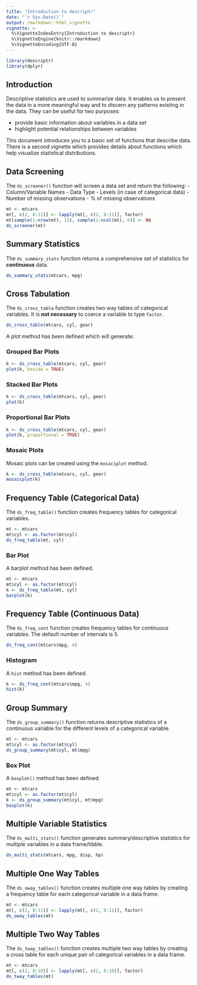 ```yaml
---
title: "Introduction to descriptr"
date: "`r Sys.Date()`"
output: rmarkdown::html_vignette
vignette: >
  %\VignetteIndexEntry{Introduction to descriptr}
  %\VignetteEngine{knitr::rmarkdown}
  %\VignetteEncoding{UTF-8}
---
```


```r
library(descriptr)
library(dplyr)
```

## Introduction

Descriptive statistics are used to summarize data. It enables us to present the
data in a more meaningful way and to discern any patterns existing in the data. 
They can be useful for two purposes:

- provide basic information about variables in a data set
- highlight potential relationships between variables

This document introduces you to a basic set of functions that describe data. 
There is a second vignette which provides details about functions which help 
visualize statistical distributions.


## Data Screening

The `ds_screener()` function will screen a data set and return the following:
- Column/Variable Names
- Data Type
- Levels (in case of categorical data)
- Number of missing observations
- % of missing observations


```r
mt <- mtcars
mt[, c(2, 8:11)] <- lapply(mt[, c(2, 8:11)], factor)
mt[sample(1:nrow(mt), 12), sample(1:ncol(mt), 6)] <- NA
ds_screener(mt)
```


## Summary Statistics

The `ds_summary_stats` function returns a comprehensive set of statistics for 
**continuous** data. 

```r
ds_summary_stats(mtcars, mpg)
```


## Cross Tabulation

The `ds_cross_table` function creates two way tables of categorical variables. It
is **not necessary** to coerce a variable to type `factor`.

```r
ds_cross_table(mtcars, cyl, gear)
```

A plot method has been defined which will generate:


### Grouped Bar Plots

```r
k <- ds_cross_table(mtcars, cyl, gear)
plot(k, beside = TRUE)
```


### Stacked Bar Plots

```r
k <- ds_cross_table(mtcars, cyl, gear)
plot(k)
```


### Proportional Bar Plots

```r
k <- ds_cross_table(mtcars, cyl, gear)
plot(k, proportional = TRUE)
```


### Mosaic Plots

Mosaic plots can be created using the `mosaciplot` method.

```r
k <- ds_cross_table(mtcars, cyl, gear)
mosaicplot(k)
```


## Frequency Table (Categorical Data)

The `ds_freq_table()` function creates frequency tables for categorical variables. 

```r
mt <- mtcars
mt$cyl <- as.factor(mt$cyl)
ds_freq_table(mt, cyl)
```


### Bar Plot

A barplot method has been defined.

```r
mt <- mtcars
mt$cyl <- as.factor(mt$cyl)
k <- ds_freq_table(mt, cyl)
barplot(k)
```


## Frequency Table (Continuous Data)

The `ds_freq_cont` function creates frequency tables for continuous variables. The
default number of intervals is 5.

```r
ds_freq_cont(mtcars$mpg, 4)
```


### Histogram

A `hist` method has been defined.

```r
k <- ds_freq_cont(mtcars$mpg, 4)
hist(k)
```


## Group Summary

The `ds_group_summary()` function returns descriptive statistics of a continuous
variable for the different levels of a categorical variable.

```r
mt <- mtcars
mt$cyl <- as.factor(mt$cyl)
ds_group_summary(mt$cyl, mt$mpg)
```


### Box Plot

A `boxplot()` method has been defined.

```r
mt <- mtcars
mt$cyl <- as.factor(mt$cyl)
k <- ds_group_summary(mt$cyl, mt$mpg)
boxplot(k)
```

## Multiple Variable Statistics 

The `ds_multi_stats()` function generates summary/descriptive statistics for multiple variables in a data frame/tibble.

```r
ds_multi_stats(mtcars, mpg, disp, hp)
```

## Multiple One Way Tables

The `ds_oway_tables()` function creates multiple one way tables by creating a 
frequency table for each categorical variable in a data frame.

```r
mt <- mtcars
mt[, c(2, 8:11)] <- lapply(mt[, c(2, 8:11)], factor)
ds_oway_tables(mt)
```


## Multiple Two Way Tables

The `ds_tway_tables()` function creates multiple two way tables by creating a cross
table for each unique pair of categorical variables in a data frame.

```r
mt <- mtcars
mt[, c(2, 8:10)] <- lapply(mt[, c(2, 8:10)], factor)
ds_tway_tables(mt)
```





